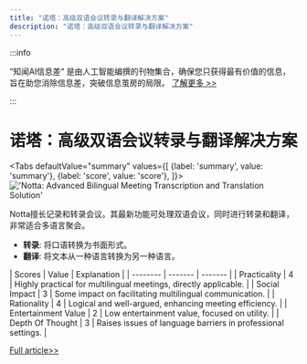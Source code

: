 ```yaml
---
title: "诺塔：高级双语会议转录与翻译解决方案"
description: "诺塔：高级双语会议转录与翻译解决方案"
---
```



:::info

“知闻AI信息差“ 是由人工智能编撰的刊物集合，确保您只获得最有价值的信息，旨在助您消除信息差，突破信息茧房的局限。  [了解更多 >>](/)

:::

# 诺塔：高级双语会议转录与翻译解决方案


<Tabs
	defaultValue="summary"
	values={[
	{label: 'summary', value: 'summary'},
	{label: 'score', value: 'score'},
]}>
<TabItem value="summary">
<img
  src="https://image.informedainews.com/2024/06/10/To-Yqg-1717983408-0.jpg"
  alt="'Notta: Advanced Bilingual Meeting Transcription and Translation Solution'"
/>



Notta擅长记录和转录会议。其最新功能可处理双语会议，同时进行转录和翻译，非常适合多语言聚会。

* **转录**: 将口语转换为书面形式。
* **翻译**: 将文本从一种语言转换为另一种语言。
</TabItem>
<TabItem value="score">
	| Scores     | Value   | Explanation |
	| -------- | ------- | ------- |
	| Practicality  | 4    | Highly practical for multilingual meetings, directly applicable.    |
	| Social Impact | 3     | Some impact on facilitating multilingual communication.    |
	| Rationality    | 4    | Logical and well-argued, enhancing meeting efficiency.    |
	| Entertainment Value    | 2    | Low entertainment value, focused on utility.    |
	| Depth Of Thought    | 3    | Raises issues of language barriers in professional settings.    |
</TabItem>
</Tabs>

[Full article>>](https://x.com/oran_ge/status/1799431028676943986)
